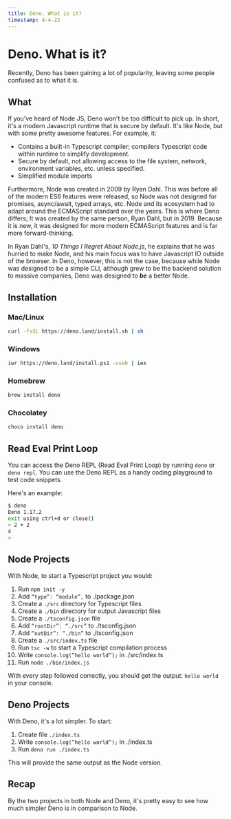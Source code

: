 ```yaml
---
title: Deno. What is it?
timestamp: 4-4-22
---
```


# Deno. What is it?

Recently, Deno has been gaining a lot of popularity, leaving some people confused as to what it is.

## What

If you've heard of Node JS, Deno won't be too difficult to pick up. In short, it's a modern Javascript runtime that is secure by default. It's like Node, but with some pretty awesome features. For example, it:

- Contains a built-in Typescript compiler; compilers Typescript code within runtime to simplify development.
- Secure by default, not allowing access to the file system, network, environment variables, etc. unless specified.
- Simplified module imports

Furthermore, Node was created in 2009 by Ryan Dahl. This was before all of the modern ES6 features were released, so Node was not designed for promises, async/await, typed arrays, etc. Node and its ecosystem had to adapt around the ECMAScript standard over the years. This is where Deno differs; It was created by the same person, Ryan Dahl, but in 2019. Because it is new, it was designed for more modern ECMAScript features and is far more forward-thinking.

In Ryan Dahl's, _10 Things I Regret About Node.js_, he explains that he was hurried to make Node, and his main focus was to have Javascript IO outside of the browser. In Deno, however, this is not the case, because while Node was designed to be a simple CLI, although grew to be the backend solution to massive companies, Deno was designed to _**be**_ a better Node.

## Installation

### Mac/Linux

```bash
curl -fsSL https://deno.land/install.sh | sh
```

### Windows

```bash
iwr https://deno.land/install.ps1 -useb | iex
```

### Homebrew

```bash
brew install deno
```

### Chocolatey

```bash
choco install deno
```

## Read Eval Print Loop

You can access the Deno REPL (Read Eval Print Loop) by running `deno` or `deno repl`. You can use the Deno REPL as a handy coding playground to test code snippets.

Here's an example:

```bash
$ deno
Deno 1.17.2
exit using ctrl+d or close()
> 2 + 2
4
>
```

## Node Projects

With Node, to start a Typescript project you would:

1. Run `npm init -y`
2. Add `“type”: “module”,` to ./package.json
3. Create a `./src` directory for Typescript files
4. Create a `./bin` directory for output Javascript files
5. Create a `./tsconfig.json` file
6. Add `“rootDir”: “./src”` to ./tsconfig.json
7. Add `“outDir”: “./bin”` to ./tsconfig.json
8. Create a `./src/index.ts` file
9. Run `tsc -w` to start a Typescript compilation process
10. Write `console.log(”hello world”);` in ./src/index.ts
11. Run `node ./bin/index.js`

With every step followed correctly, you should get the output: `hello world` in your console.

## Deno Projects

With Deno, it's a lot simpler. To start:

1. Create file `./index.ts`
2. Write `console.log(”hello world”);` in ./index.ts
3. Run `deno run ./index.ts`

This will provide the same output as the Node version.

## Recap

By the two projects in both Node and Deno, it's pretty easy to see how much simpler Deno is in comparison to Node.

